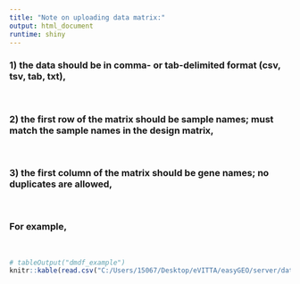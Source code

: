 ```yaml
---
title: "Note on uploading data matrix:"
output: html_document
runtime: shiny
---
```

<!-- rmarkdown::render('data_matrix_page.Rmd', output_file = 'C:/Users/15067/Desktop/eVITTA/easyGEO/server/data_matrix_page.html') -->
### 1) the data should be in comma- or tab-delimited format (csv, tsv, tab, txt),
<br/>
      
### 2) the first row of the matrix should be sample names; must match the sample names in the design matrix,
<br/>
      
### 3) the first column of the matrix should be gene names; no duplicates are allowed,
<br/>

### For example,
<br/>

```r
# tableOutput("dmdf_example")
knitr::kable(read.csv("C:/Users/15067/Desktop/eVITTA/easyGEO/server/data_matrix.tsv",header = TRUE, sep = "\t"))
```

